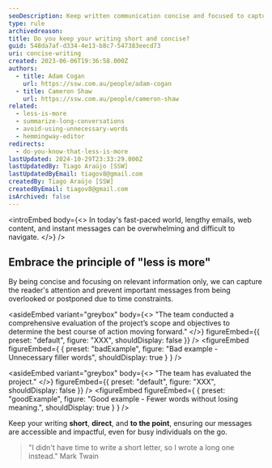 ```yaml
---
seoDescription: Keep written communication concise and focused to capture readers' attention, prevent messages from being overlooked, and ensure accessibility for busy individuals.
type: rule
archivedreason:
title: Do you keep your writing short and concise?
guid: 548da7af-d334-4e13-b8c7-547383eecd73
uri: concise-writing
created: 2023-06-06T19:36:58.000Z
authors:
  - title: Adam Cogan
    url: https://ssw.com.au/people/adam-cogan
  - title: Cameron Shaw
    url: https://ssw.com.au/people/cameron-shaw
related:
  - less-is-more
  - summarize-long-conversations
  - avoid-using-unnecessary-words
  - hemmingway-editor
redirects:
  - do-you-know-that-less-is-more
lastUpdated: 2024-10-29T23:33:29.000Z
lastUpdatedBy: Tiago Araújo [SSW]
lastUpdatedByEmail: tiagov8@gmail.com
createdBy: Tiago Araújo [SSW]
createdByEmail: tiagov8@gmail.com
isArchived: false
---
```


<introEmbed
  body={<>
In today's fast-paced world, lengthy emails, web content, and instant messages can be overwhelming and difficult to navigate.
  </>}
/>
## Embrace the principle of "less is more"

By being concise and focusing on relevant information only, we can capture the reader's attention and prevent important messages from being overlooked or postponed due to time constraints.


<asideEmbed
  variant="greybox"
  body={<>
    "The team conducted a comprehensive evaluation of the project’s scope and objectives to determine the best course of action moving forward."
  </>}
  figureEmbed={{
    preset: "default",
    figure: "XXX",
    shouldDisplay: false
  }}
/>
<figureEmbed figureEmbed={ {
  preset: "badExample",
  figure: "Bad example - Unnecessary filler words",
  shouldDisplay: true
} } />



<asideEmbed
  variant="greybox"
  body={<>
    "The team has evaluated the project."
  </>}
  figureEmbed={{
    preset: "default",
    figure: "XXX",
    shouldDisplay: false
  }}
/>
<figureEmbed figureEmbed={ {
  preset: "goodExample",
  figure: "Good example - Fewer words without losing meaning.",
  shouldDisplay: true
} } />


Keep your writing **short**, **direct**, and **to the point**, ensuring our messages are accessible and impactful, even for busy individuals on the go.

> "I didn't have time to write a short letter, so I wrote a long one instead."
> Mark Twain
